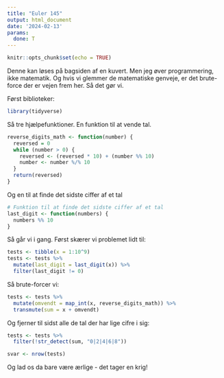 ```yaml
---
title: "Euler 145"
output: html_document
date: '2024-02-13'
params:
  done: T
---
```


```r
knitr::opts_chunk$set(echo = TRUE)
```

Denne kan løses på bagsiden af en kuvert. Men jeg øver programmering, ikke
matematik. Og hvis vi glemmer de matematiske genveje, er det brute-force der
er vejen frem her. Så det gør vi.

Først biblioteker:

```r
library(tidyverse)
```

Så tre hjælpefunktioner. En funktion til at vende tal.
```r
reverse_digits_math <- function(number) {
  reversed = 0
  while (number > 0) {
    reversed <- (reversed * 10) + (number %% 10)
    number <- number %/% 10
  }
  return(reversed)
}
```

Og en til at finde det sidste ciffer af et tal
```r
# Funktion til at finde det sidste ciffer af et tal
last_digit <- function(numbers) {
  numbers %% 10
}
```

Så går vi i gang. Først skærer vi problemet lidt til:
```r
tests <- tibble(x = 1:10^9)
tests <- tests %>% 
  mutate(last_digit = last_digit(x)) %>% 
  filter(last_digit != 0)
```

Så brute-forcer vi:
```r
tests <- tests %>% 
  mutate(omvendt = map_int(x, reverse_digits_math)) %>% 
  transmute(sum = x + omvendt)
```

Og fjerner til sidst alle de tal der har lige cifre i sig:
```r
tests <- tests %>% 
  filter(!str_detect(sum, "0|2|4|6|8"))
```

```r
svar <- nrow(tests)
```

Og lad os da bare være ærlige - det tager en krig!